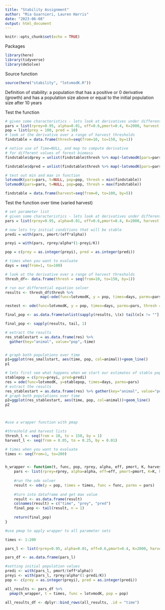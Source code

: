 ```yaml
---
title: "Stability Assignment"
author: "Mia Guarnieri, Lauren Harris"
date: "2023-06-08"
output: html_document
---
```


```r
knitr::opts_chunk$set(echo = TRUE)
```

Packages
```r
library(here)
library(tidyverse)
library(deSolve)
```

Source function
```r
source(here("stability", "lotvmodK.R"))
```

Definition of stability: a population that has a positive or 0 derivative (growth) and has a population size above or equal to the initial population size after 10 years

Test the function
```r
# given some characteristics - lets look at derivatives under different harvest rates
pars = list(rprey=0.95, alpha=0.01, eff=0.6,pmort=0.4, K=2000, harvest = 20)
pop = list(prey = 100, pred = 10)
# look at the derivative over a range of harvest thresholds
findstable = data.frame(thresh=seq(from=10, to=150, by=1))

# notice use of Time=NULL, and map to compute derivative
# for different values of forest biomass
findstable$dprey = unlist(findstable$thresh %>% map(~lotvmodK(pars=pars, t=NULL, pop=pop, thresh = .x)))[[1]]

findstable$dpred = unlist(findstable$thresh %>% map(~lotvmodK(pars=pars, t=NULL, pop=pop, thresh = .x)))[[2]]

# test out min and max in function
lotvmodK(pars=pars, t=NULL, pop=pop, thresh = min(findstable))
lotvmodK(pars=pars, t=NULL, pop=pop, thresh = max(findstable))
```

```r
findstable = data.frame(harvest=seq(from=0, to=100, by=5))

```

Test the function over time (varied harvest)

```r
# set parameter list
# given some characteristics - lets look at derivatives under different harvest rates
pars = list(rprey=0.95, alpha=0.01, eff=0.6,pmort=0.4, K=2000, harvest = 20)

# now lets try initial conditions that will be stable
predi = with(pars, pmort/(eff*alpha)) 

preyi = with(pars, rprey/alpha*(1-preyi/K)) 

pop = c(prey = as.integer(preyi), pred = as.integer(predi))

# times when you want to evaluate
days = seq(from=1, to=100)

# look at the derivative over a range of harvest thresholds
thresh_df<- data.frame(thresh = seq(from=10, to=150, by=1))

# run our differential equation solver
results <- thresh_df$thresh %>% 
                map(~ode(func=lotvmodK, y = pop, times=days, parms=pars, thresh = .x))

restest <- ode(func=lotvmodK, y = pop, times=days, parms=pars, thresh = 50)

final_pop <- as.data.frame(unlist(sapply(results, \(x) tail(x[x != ""], 1))))

final_pop <- sapply(results, tail, 1)

# extract the results
res_stablestart = as.data.frame(res) %>% 
  gather(key="animal", value="pop",-time)


# graph both populations over time
p1=ggplot(res_smallstart, aes(time, pop, col=animal))+geom_line()
p1

# lets first see what happens when we start our estimates of stable populations
stablepop = c(prey=preyi, pred=predi)
res = ode(func=lotvmodK, y=stablepop, times=days, parms=pars)
# estract the results
res_stablestart = as.data.frame(res) %>% gather(key="animal", value="pop",-time)
# graph both populations over time
p2=ggplot(res_stablestart, aes(time, pop, col=animal))+geom_line()
p2



#use a wrapper function with pmap

#threshold and harvest lists
thresh_l <- seq(from = 10, to = 150, by = 1)
harvest_l <- seq(from = 0.05, to = 0.25, by = 0.01)

# times when you want to evaluate
times <- seq(from=1, to=200)


h_wrapper <- function(t, func, pop, rprey, alpha, eff, pmort, K, harvest, thresh) {
    pars <- list(rprey=rprey, alpha=alpha, eff=eff, pmort=pmort, K=K, harvest = harvest, thresh = thresh)
    
    #run the ode solver
    result <- ode(y = pop, times = times, func = func, parms = pars) 
  
    #turn into dataframe and get max value
    result <- as.data.frame(result)
    colnames(result) = c("time", "prey", "pred")
    final_pop <- tail(result, n = 1)
    
    return(final_pop)
}

#use pmap to apply wrapper to all parameter sets

times <- 1:200

pars_l <- list(rprey=0.95, alpha=0.01, eff=0.6,pmort=0.4, K=2000, harvest = 0.10, thresh = thresh_l)

pars_df <- as.data.frame(pars_l)

#setting initial population values
predi <- with(pars_l, pmort/(eff*alpha))
preyi <- with(pars_l, rprey/alpha*(1-predi/K))
pop <- c(prey = as.integer(preyi), pred = as.integer(predi))

all_results <- pars_df %>% 
  pmap(h_wrapper, t = times, func = lotvmodK, pop = pop)

all_results_df <- dplyr::bind_rows(all_results, .id = "time")
```